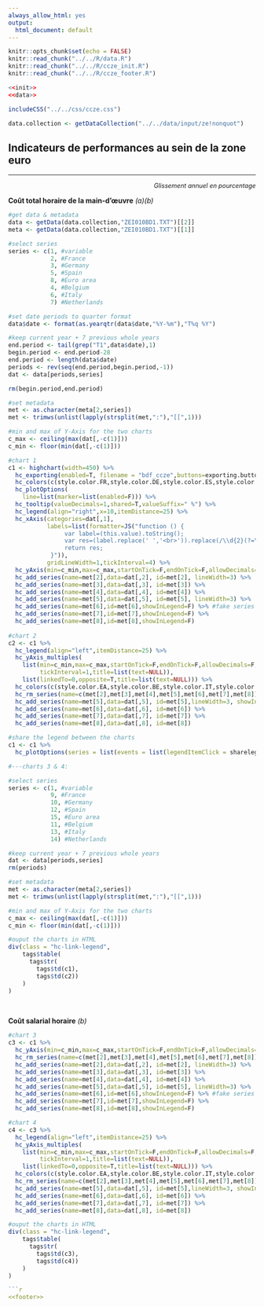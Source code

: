 ```yaml
---
always_allow_html: yes
output:
  html_document: default
---
```


```r
knitr::opts_chunk$set(echo = FALSE)
knitr::read_chunk("../../R/data.R")
knitr::read_chunk("../../R/ccze_init.R")
knitr::read_chunk("../../R/ccze_footer.R")
```
```r
<<init>>
<<data>>
```
```r
includeCSS("../../css/ccze.css")
```
```r
data.collection <- getDataCollection("../../data/input/ze!nonquot")
```

## Indicateurs de performances au sein de la zone euro

***
<p style="text-align: right; font-size:90%; font-style: italic;">*Glissement annuel en pourcentage*</p>
<p class="titlechart title">**Co&ucirc;t total horaire de la main-d'&oelig;uvre** *(a)(b)*</p>

```r

#get data & metadata
data <- getData(data.collection,"ZEI010BD1.TXT")[[2]]
meta <- getData(data.collection,"ZEI010BD1.TXT")[[1]]

#select series
series <- c(1, #variable
            2, #France
            3, #Germany
            5, #Spain
            8, #Euro area
            4, #Belgium
            6, #Italy
            7) #Netherlands 

#set date periods to quarter format
data$date <- format(as.yearqtr(data$date,"%Y-%m"),"T%q %Y")

#keep current year + 7 previous whole years
end.period <- tail(grep("T1",data$date),1)
begin.period <- end.period-28
end.period <- length(data$date)
periods <- rev(seq(end.period,begin.period,-1))
dat <- data[periods,series]

rm(begin.period,end.period)

#set metadata
met <- as.character(meta[2,series])
met <- trimws(unlist(lapply(strsplit(met,":"),"[[",1)))

#min and max of Y-Axis for the two charts
c_max <- ceiling(max(dat[,-c(1)]))
c_min <- floor(min(dat[,-c(1)]))

#chart 1
c1 <- highchart(width=450) %>%
  hc_exporting(enabled=T, filename = "bdf_ccze",buttons=exporting.buttons) %>%
  hc_colors(c(style.color.FR,style.color.DE,style.color.ES,style.color.EA,style.color.BE,style.color.IT,style.color.NL)) %>%
  hc_plotOptions(
    line=list(marker=list(enabled=F))) %>%
  hc_tooltip(valueDecimals=1,shared=T,valueSuffix=" %") %>%
  hc_legend(align="right",x=10,itemDistance=25) %>%
  hc_xAxis(categories=dat[,1],
           labels=list(formatter=JS("function () {
                var label=(this.value).toString();
                var res=(label.replace(' ','<br>')).replace(/\\d{2}(?=\\d{2})/,'');
                return res;
            }")),
           gridLineWidth=1,tickInterval=4) %>%
  hc_yAxis(min=c_min,max=c_max,startOnTick=F,endOnTick=F,allowDecimals=F,minPadding=0,maxPadding=0,tickInterval=1) %>%
  hc_add_series(name=met[2],data=dat[,2], id=met[2], lineWidth=3) %>%
  hc_add_series(name=met[3],data=dat[,3], id=met[3]) %>%
  hc_add_series(name=met[4],data=dat[,4], id=met[4]) %>%
  hc_add_series(name=met[5],data=dat[,5], id=met[5], lineWidth=3) %>%
  hc_add_series(name=met[6],id=met[6],showInLegend=F) %>% #fake series (for sharing legend)
  hc_add_series(name=met[7],id=met[7],showInLegend=F) %>%
  hc_add_series(name=met[8],id=met[8],showInLegend=F)
  
#chart 2
c2 <- c1 %>%
  hc_legend(align="left",itemDistance=25) %>%
  hc_yAxis_multiples(
    list(min=c_min,max=c_max,startOnTick=F,endOnTick=F,allowDecimals=F,minPadding=0,maxPadding=0,
         tickInterval=1,title=list(text=NULL)),
    list(linkedTo=0,opposite=T,title=list(text=NULL))) %>%
  hc_colors(c(style.color.EA,style.color.BE,style.color.IT,style.color.NL)) %>%
  hc_rm_series(name=c(met[2],met[3],met[4],met[5],met[6],met[7],met[8])) %>%
  hc_add_series(name=met[5],data=dat[,5], id=met[5],lineWidth=3, showInLegend=F) %>%
  hc_add_series(name=met[6],data=dat[,6], id=met[6]) %>%
  hc_add_series(name=met[7],data=dat[,7], id=met[7]) %>%
  hc_add_series(name=met[8],data=dat[,8], id=met[8])

#share the legend between the charts
c1 <- c1 %>%
  hc_plotOptions(series = list(events = list(legendItemClick = sharelegend)))

#---charts 3 & 4:

#select series
series <- c(1, #variable
            9, #France
            10, #Germany
            12, #Spain
            15, #Euro area
            11, #Belgium
            13, #Italy
            14) #Netherlands 

#keep current year + 7 previous whole years
dat <- data[periods,series]
rm(periods)

#set metadata
met <- as.character(meta[2,series])
met <- trimws(unlist(lapply(strsplit(met,":"),"[[",1)))

#min and max of Y-Axis for the two charts
c_max <- ceiling(max(dat[,-c(1)]))
c_min <- floor(min(dat[,-c(1)]))

#ouput the charts in HTML
div(class = "hc-link-legend",
    tags$table(
      tags$tr(
        tags$td(c1),
        tags$td(c2))
    )
)

```

<p>&nbsp;</p>
<p class="titlechart">**Co&ucirc;t salarial horaire** *(b)*</p>

```r

#chart 3
c3 <- c1 %>%
  hc_yAxis(min=c_min,max=c_max,startOnTick=F,endOnTick=F,allowDecimals=F,minPadding=0,maxPadding=0,tickInterval=1) %>%
  hc_rm_series(name=c(met[2],met[3],met[4],met[5],met[6],met[7],met[8])) %>%
  hc_add_series(name=met[2],data=dat[,2], id=met[2], lineWidth=3) %>%
  hc_add_series(name=met[3],data=dat[,3], id=met[3]) %>%
  hc_add_series(name=met[4],data=dat[,4], id=met[4]) %>%
  hc_add_series(name=met[5],data=dat[,5], id=met[5], lineWidth=3) %>%
  hc_add_series(name=met[6],id=met[6],showInLegend=F) %>% #fake series (for sharing legend)
  hc_add_series(name=met[7],id=met[7],showInLegend=F) %>%
  hc_add_series(name=met[8],id=met[8],showInLegend=F)

#chart 4
c4 <- c3 %>%
  hc_legend(align="left",itemDistance=25) %>%
  hc_yAxis_multiples(
    list(min=c_min,max=c_max,startOnTick=F,endOnTick=F,allowDecimals=F,minPadding=0,maxPadding=0,
         tickInterval=1,title=list(text=NULL)),
    list(linkedTo=0,opposite=T,title=list(text=NULL))) %>%  
  hc_colors(c(style.color.EA,style.color.BE,style.color.IT,style.color.NL)) %>%
  hc_rm_series(name=c(met[2],met[3],met[4],met[5],met[6],met[7],met[8])) %>%
  hc_add_series(name=met[5],data=dat[,5], id=met[5],lineWidth=3, showInLegend=F) %>%
  hc_add_series(name=met[6],data=dat[,6], id=met[6]) %>%
  hc_add_series(name=met[7],data=dat[,7], id=met[7]) %>%
  hc_add_series(name=met[8],data=dat[,8], id=met[8])

#ouput the charts in HTML
div(class = "hc-link-legend",
    tags$table(
      tags$tr(
        tags$td(c3),
        tags$td(c4))
    )
)

```r
<<footer>>
```


